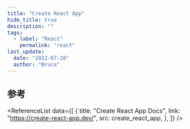 ```yaml
---
title: "Create React App"
hide_title: true
description: ""
tags:
  - label: "React"
    permalink: "react"
last_update:
  date: "2022-07-20"
  author: "Bruce"
---
```



<FeatureIcon src={create_react_app} title="Create React App" />
<LinkList
  data={[
    {
      title: "配置绝对路径",
      link: "/docs/react/create-react-app/configure-absolute-path",
      src: create_react_app,
    },
    {
      title: "环境变量",
      link: "/docs/react/create-react-app/environment-variable",
      src: create_react_app,
    },
  ]}
/>

## 参考

<ReferenceList
  data={[
    {
      title: "Create React App Docs",
      link: "https://create-react-app.dev/",
      src: create_react_app,
    },
  ]}
/>
